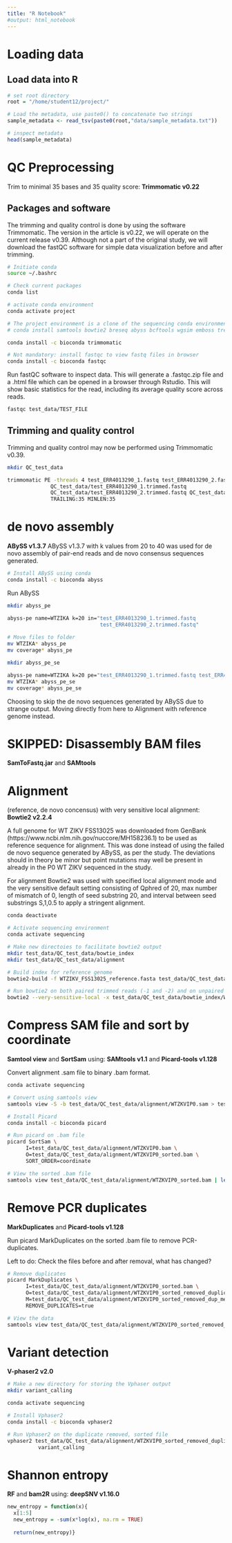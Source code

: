 ```yaml
---
title: "R Notebook"
#output: html_notebook
---
```


# Loading data
## Load data into R
```r
# set root directory
root = "/home/student12/project/"

# Load the metadata, use paste0() to concatenate two strings
sample_metadata <- read_tsv(paste0(root,"data/sample_metadata.txt"))

# inspect metadata
head(sample_metadata)
```

# QC Preprocessing
Trim to minimal 35 bases and 35 quality score: **Trimmomatic v0.22**

## Packages and software
The trimming and quality control is done by using the software Trimmomatic. The version in the article is v0.22, we will operate on the current release v0.39. Although not a part of the original study, we will download the fastQC software for simple data visualization before and after trimming.

```bash
# Initiate conda
source ~/.bashrc

# Check current packages
conda list

# activate conda environment
conda activate project

# The project environment is a clone of the sequencing conda environment containing:
# conda install samtools bowtie2 breseq abyss bcftools wgsim emboss tree

conda install -c bioconda trimmomatic

# Not mandatory: install fastqc to view fastq files in browser
conda install -c bioconda fastqc

```

Run fastQC software to inspect data. This will generate a .fastqc.zip file and a .html file which can be opened in a browser through Rstudio. This will show basic statistics for the read, including its average quality score across reads.

```bash
fastqc test_data/TEST_FILE
```


## Trimming and quality control
Trimming and quality control may now be performed using Trimmomatic v0.39. 

```bash
mkdir QC_test_data

trimmomatic PE -threads 4 test_ERR4013290_1.fastq test_ERR4013290_2.fastq  \
              QC_test_data/test_ERR4013290_1.trimmed.fastq                         QC_test_data/test_ERR4013290_1un.trimmed.fastq \
              QC_test_data/test_ERR4013290_2.trimmed.fastq QC_test_data/test_ERR4013290_2un.trimmed.fastq \
              TRAILING:35 MINLEN:35

```

# de novo assembly
**ABySS v1.3.7**
ABySS v1.3.7 with k values from 20 to 40 was used for de novo assembly of pair-end reads and de novo consensus sequences generated.

```bash
# Install ABySS using conda
conda install -c bioconda abyss
```

Run ABySS
```bash
mkdir abyss_pe

abyss-pe name=WTZIKA k=20 in="test_ERR4013290_1.trimmed.fastq 
                              test_ERR4013290_2.trimmed.fastq" 
                              
# Move files to folder
mv WTZIKA* abyss_pe
mv coverage* abyss_pe

mkdir abyss_pe_se

abyss-pe name=WTZIKA k=20 pe="test_ERR4013290_1.trimmed.fastq test_ERR4013290_2.trimmed.fastq"                              se="test_ERR4013290_1un.trimmed.fastq test_ERR4013290_2un.trimmed.fastq" 
mv WTZIKA* abyss_pe_se
mv coverage* abyss_pe_se
```

Choosing to skip the de novo sequences generated by ABySS due to strange output. Moving directly from here to Alignment with reference genome instead.

# SKIPPED: Disassembly BAM files
**SamToFastq.jar** and **SAMtools**


# Alignment
(reference, de novo concensus) with very sensitive local alignment:
**Bowtie2 v2.2.4**

A full genome for WT ZIKV FSS13025 was downloaded from GenBank (https://www.ncbi.nlm.nih.gov/nuccore/MH158236.1) to be used as reference sequence for alignment. This was done instead of using the failed de novo sequence generated by ABySS, as per the study. The deviations should in theory be minor but point mutations may well be present in already in the P0 WT ZIKV sequenced in the study.

For alignment Bowtie2 was used with specified local alignment mode and the very sensitive default setting consisting of Qphred of 20, max number of mismatch of 0, length of seed substring 20, and interval between seed substrings S,1,0.5 to apply a stringent alignment. 

```bash
conda deactivate

# Activate sequencing environment
conda activate sequencing

# Make new directoies to facilitate bowtie2 output
mkdir test_data/QC_test_data/bowtie_index
mkdir test_data/QC_test_data/alignment

# Build index for reference genome
bowtie2-build -f WTZIKV_FSS13025_reference.fasta test_data/QC_test_data/bowtie_index/WTZIKV
```


```bash
# Run bowtie2 on both paired trimmed reads (-1 and -2) and on unpaired trimmed reads (-U)
bowtie2 --very-sensitive-local -x test_data/QC_test_data/bowtie_index/WTZIKV -1 test_data/QC_test_data/test_ERR4013290_1.trimmed.fastq -2 test_data/QC_test_data/test_ERR4013290_2.trimmed.fastq -U test_data/QC_test_data/test_ERR4013290_1un.trimmed.fastq, test_data/QC_test_data/test_ERR4013290_2un.trimmed.fastq -S test_data/QC_test_data/alignment/WTZKVIP0.sam 
```


# Compress SAM file and sort by coordinate
**Samtool view** and **SortSam** using:
**SAMtools v1.1** and **Picard-tools v1.128**

Convert alignment .sam file to binary .bam format.
```bash
conda activate sequencing

# Convert using samtools view
samtools view -S -b test_data/QC_test_data/alignment/WTZKVIP0.sam > test_data/QC_test_data/alignment/WTZKVIP0.bam

```

```bash

# Install Picard
conda install -c bioconda picard

```

```bash

# Run picard on .bam file
picard SortSam \
      I=test_data/QC_test_data/alignment/WTZKVIP0.bam \
      O=test_data/QC_test_data/alignment/WTZKVIP0_sorted.bam \
      SORT_ORDER=coordinate

# View the sorted .bam file
samtools view test_data/QC_test_data/alignment/WTZKVIP0_sorted.bam | less -S
```


# Remove PCR duplicates
**MarkDuplicates** and **Picard-tools v1.128**

Run picard MarkDuplicates on the sorted .bam file to remove PCR-duplicates. 

Left to do: Check the files before and after removal, what has changed? 

```bash
# Remove duplicates
picard MarkDuplicates \
      I=test_data/QC_test_data/alignment/WTZKVIP0_sorted.bam \
      O=test_data/QC_test_data/alignment/WTZKVIP0_sorted_removed_duplicates.bam \
      M=test_data/QC_test_data/alignment/WTZKVIP0_sorted_removed_dup_metrics.txt \
      REMOVE_DUPLICATES=true

# View the data
samtools view test_data/QC_test_data/alignment/WTZKVIP0_sorted_removed_duplicates.bam | less -S
```


# Variant detection
**V-phaser2 v2.0**

```bash
# Make a new directory for storing the Vphaser output
mkdir variant_calling

conda activate sequencing

# Install Vphaser2
conda install -c bioconda vphaser2

```


```bash

# Run Vphaser2 on the duplicate removed, sorted file
vphaser2 test_data/QC_test_data/alignment/WTZKVIP0_sorted_removed_duplicates.bam \
          variant_calling

```


# Shannon entropy
**RF** and **bam2R** using:
**deepSNV v1.16.0**

```r
new_entropy = function(x){
  x[1:5]
  new_entropy = -sum(x*log(x), na.rm = TRUE)
  
  return(new_entropy)}
```


